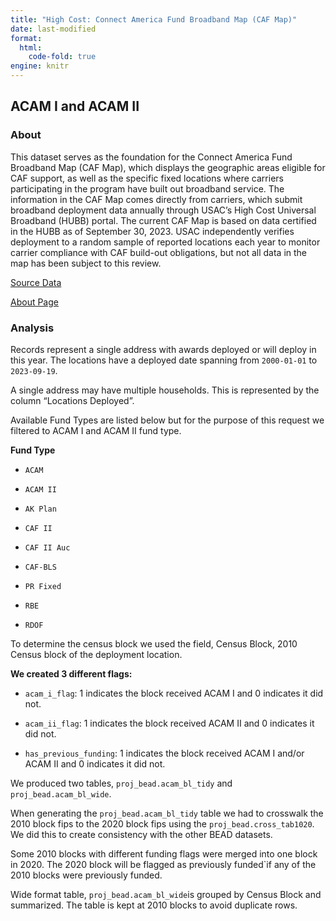 ```yaml
---
title: "High Cost: Connect America Fund Broadband Map (CAF Map)"
date: last-modified
format: 
  html:
    code-fold: true
engine: knitr
---
```



## ACAM I and ACAM II

### About
This dataset serves as the foundation for the Connect America Fund Broadband Map (CAF Map), which displays the geographic areas eligible for CAF support, as well as the specific fixed locations where carriers participating in the program have built out broadband service. The information in the CAF Map comes directly from carriers, which submit broadband deployment data annually through USAC’s High Cost Universal Broadband (HUBB) portal. The current CAF Map is based on data certified in the HUBB as of September 30, 2023. USAC independently verifies deployment to a random sample of reported locations each year to monitor carrier compliance with CAF build-out obligations, but not all data in the map has been subject to this review.

[Source Data](https://opendata.usac.org/High-Cost/High-Cost-Connect-America-Fund-Broadband-Map-CAF-M/r59r-rpip/data_preview)

[About Page](https://opendata.usac.org/High-Cost/High-Cost-Connect-America-Fund-Broadband-Map-CAF-M/r59r-rpip/about_data)

### Analysis

Records represent a single address with awards deployed or will deploy in this year. The locations have a deployed date spanning from `2000-01-01` to `2023-09-19`. 

A single address may have multiple households. This is represented by the column “Locations Deployed”.

Available Fund Types are listed below but for the purpose of this request we filtered to ACAM I and ACAM II fund type.

**Fund Type**

- `ACAM`

- `ACAM II`

- `AK Plan`

- `CAF II`

- `CAF II Auc`

- `CAF-BLS`

- `PR Fixed`

- `RBE`

- `RDOF`

To determine the census block we used the field, Census Block, 2010 Census block of the deployment location. 

**We created 3 different flags:**

- `acam_i_flag`: 1 indicates the block received ACAM I and 0 indicates it did not.

- `acam_ii_flag`: 1 indicates the block received ACAM II and 0 indicates it did not.

- `has_previous_funding`: 1 indicates the block received ACAM I and/or ACAM II and 0 indicates it did not.


We produced two tables, `proj_bead.acam_bl_tidy` and `proj_bead.acam_bl_wide`.

When generating the `proj_bead.acam_bl_tidy` table we had to crosswalk the 2010 block fips to the 2020 block fips using the `proj_bead.cross_tab1020`. We did this to create consistency with the other BEAD datasets.

Some 2010 blocks with different funding flags were merged into one block in 2020. The 2020 block will be flagged as previously funded`if any of the 2010 blocks were previously funded.

Wide format table, `proj_bead.acam_bl_wide`is grouped by Census Block and summarized. The table is kept at 2010 blocks to avoid duplicate rows.
